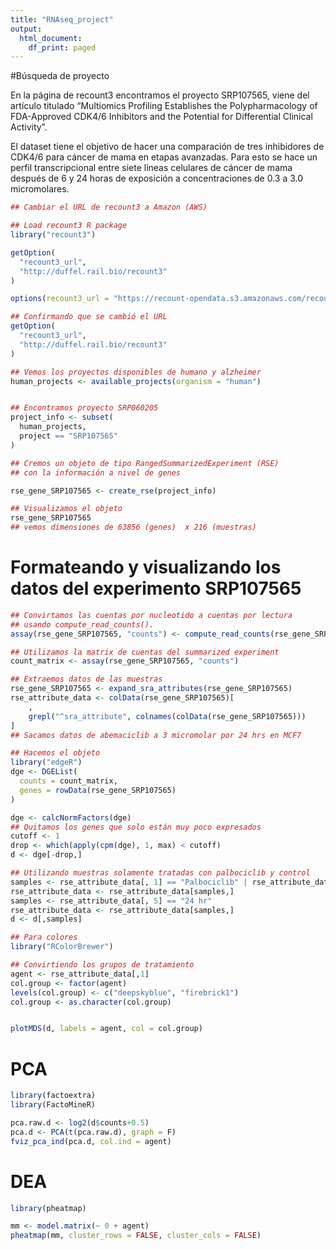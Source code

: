 ```yaml
---
title: "RNAseq_project"
output:
  html_document:
    df_print: paged
---
```


#Búsqueda de proyecto

En la página de recount3 encontramos el proyecto SRP107565, viene del artículo titulado "Multiomics Profiling Establishes the Polypharmacology of FDA-Approved CDK4/6 Inhibitors and the Potential for Differential Clinical Activity".

El dataset tiene el objetivo de hacer una comparación de tres inhibidores de CDK4/6 para cáncer de mama en etapas avanzadas. Para esto se hace un perfil transcripcional entre siete líneas celulares de cáncer de mama después de 6 y 24 horas de  exposición a concentraciones de 0.3 a 3.0 micromolares. 

```r
## Cambiar el URL de recount3 a Amazon (AWS)

## Load recount3 R package
library("recount3")

getOption(
  "recount3_url",
  "http://duffel.rail.bio/recount3"
)

options(recount3_url = "https://recount-opendata.s3.amazonaws.com/recount3/release")

## Confirmando que se cambió el URL
getOption(
  "recount3_url",
  "http://duffel.rail.bio/recount3"
)

## Vemos los proyectos disponibles de humano y alzheimer
human_projects <- available_projects(organism = "human")


## Encontramos proyecto SRP060205
project_info <- subset(
  human_projects,
  project == "SRP107565"
)

## Cremos un objeto de tipo RangedSummarizedExperiment (RSE)
## con la información a nivel de genes

rse_gene_SRP107565 <- create_rse(project_info)

## Visualizamos el objeto
rse_gene_SRP107565
## vemos dimensiones de 63856 (genes)  x 216 (muestras)

```

# Formateando y visualizando los datos del experimento SRP107565
```r
## Convirtamos las cuentas por nucleotido a cuentas por lectura
## usando compute_read_counts().
assay(rse_gene_SRP107565, "counts") <- compute_read_counts(rse_gene_SRP107565)

## Utilizamos la matrix de cuentas del summarized experiment
count_matrix <- assay(rse_gene_SRP107565, "counts")

## Extraemos datos de las muestras
rse_gene_SRP107565 <- expand_sra_attributes(rse_gene_SRP107565)
rse_attribute_data <- colData(rse_gene_SRP107565)[
    ,
    grepl("^sra_attribute", colnames(colData(rse_gene_SRP107565)))
]
## Sacamos datos de abemaciclib a 3 micromolar por 24 hrs en MCF7

```

```r
## Hacemos el objeto 
library("edgeR")
dge <- DGEList(
  counts = count_matrix,
  genes = rowData(rse_gene_SRP107565)
)

dge <- calcNormFactors(dge)
## Quitamos los genes que solo están muy poco expresados
cutoff <- 1
drop <- which(apply(cpm(dge), 1, max) < cutoff)
d <- dge[-drop,]

## Utilizando muestras solamente tratadas con palbociclib y control
samples <- rse_attribute_data[, 1] == "Palbociclib" | rse_attribute_data[, 1] == "Control" 
rse_attribute_data <- rse_attribute_data[samples,]
samples <- rse_attribute_data[, 5] == "24 hr"
rse_attribute_data <- rse_attribute_data[samples,]
d <- d[,samples]

## Para colores
library("RColorBrewer")

## Convirtiendo los grupos de tratamiento
agent <- rse_attribute_data[,1]
col.group <- factor(agent)
levels(col.group) <- c("deepskyblue", "firebrick1")
col.group <- as.character(col.group)


plotMDS(d, labels = agent, col = col.group)

```
# PCA
```r
library(factoextra)
library(FactoMineR)

pca.raw.d <- log2(d$counts+0.5)
pca.d <- PCA(t(pca.raw.d), graph = F)
fviz_pca_ind(pca.d, col.ind = agent)

```
# DEA
```r
library(pheatmap)

mm <- model.matrix(~ 0 + agent)
pheatmap(mm, cluster_rows = FALSE, cluster_cols = FALSE)
```


